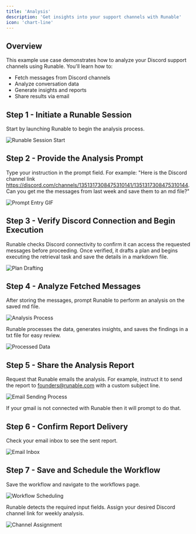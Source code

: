 ```yaml
---
title: 'Analysis'
description: 'Get insights into your support channels with Runable'
icon: 'chart-line'
---
```


## Overview

This example use case demonstrates how to analyze your Discord support channels using Runable. You'll learn how to:

- Fetch messages from Discord channels
- Analyze conversation data
- Generate insights and reports
- Share results via email

## Step 1 - Initiate a Runable Session

Start by launching Runable to begin the analysis process.

![Runable Session Start](https://usercontent.in.prod.clueso.io/138e6e12-51a4-4458-9914-1bc6359a8384/536338dd-4eb7-48bc-9b47-e2824ce7222a/e6911574-3ad0-4645-9149-ef2a181b2b3b/images/f0e22366-7795-4fc4-8af2-a3509fd09709.gif)



## Step 2 - Provide the Analysis Prompt

Type your instruction in the prompt field. For example: "Here is the Discord channel link https://discord.com/channels/1351317308475310141/1351317308475310144. Can you get me the messages from last week and save them to an md file?"

![Prompt Entry GIF](https://usercontent.in.prod.clueso.io/138e6e12-51a4-4458-9914-1bc6359a8384/536338dd-4eb7-48bc-9b47-e2824ce7222a/e6911574-3ad0-4645-9149-ef2a181b2b3b/images/8dae5e60-a73e-46d6-8853-975ee8ccb942.gif)


## Step 3 - Verify Discord Connection and Begin Execution

Runable checks Discord connectivity to confirm it can access the requested messages before proceeding. Once verified, it drafts a plan and begins executing the retrieval task and save the details in a markdown file.

![Plan Drafting](https://usercontent.in.prod.clueso.io/138e6e12-51a4-4458-9914-1bc6359a8384/536338dd-4eb7-48bc-9b47-e2824ce7222a/e6911574-3ad0-4645-9149-ef2a181b2b3b/images/44f2e9eb-16b3-4c6e-a0ca-987042c65a24.png)


## Step 4 - Analyze Fetched Messages

After storing the messages, prompt Runable to perform an analysis on the saved md file.

![Analysis Process](https://usercontent.in.prod.clueso.io/138e6e12-51a4-4458-9914-1bc6359a8384/536338dd-4eb7-48bc-9b47-e2824ce7222a/e6911574-3ad0-4645-9149-ef2a181b2b3b/images/ae48ede5-64e2-45de-a22f-21f959f752f3.gif)

<Tip>

Runable processes the data, generates insights, and saves the findings in a txt file for easy review.

</Tip>

![Processed Data](https://usercontent.in.prod.clueso.io/138e6e12-51a4-4458-9914-1bc6359a8384/536338dd-4eb7-48bc-9b47-e2824ce7222a/e6911574-3ad0-4645-9149-ef2a181b2b3b/images/1d02604b-3081-4d4e-b813-f7e147b10a1e.png)


## Step 5 - Share the Analysis Report

Request that Runable emails the analysis. For example, instruct it to send the report to founders@runable.com with a custom subject line.

![Email Sending Process](https://usercontent.in.prod.clueso.io/138e6e12-51a4-4458-9914-1bc6359a8384/536338dd-4eb7-48bc-9b47-e2824ce7222a/e6911574-3ad0-4645-9149-ef2a181b2b3b/images/938b7f40-2b93-4c7d-a337-911d67cce9e0.gif)

<Tip>

If your gmail is not connected with Runable then it will prompt to do that. 

</Tip>

## Step 6 - Confirm Report Delivery

Check your email inbox to see the sent report.

![Email Inbox](https://usercontent.in.prod.clueso.io/138e6e12-51a4-4458-9914-1bc6359a8384/536338dd-4eb7-48bc-9b47-e2824ce7222a/e6911574-3ad0-4645-9149-ef2a181b2b3b/images/d1db861a-1830-455e-9e6e-63bdc6582d29.png)

## Step 7 - Save and Schedule the Workflow

Save the workflow and navigate to the workflows page.

![Workflow Scheduling](https://usercontent.in.prod.clueso.io/138e6e12-51a4-4458-9914-1bc6359a8384/536338dd-4eb7-48bc-9b47-e2824ce7222a/e6911574-3ad0-4645-9149-ef2a181b2b3b/images/2b150fdc-1f8d-42a9-a8b8-a528c1030ce8.gif)


<Tip>

Runable detects the required input fields. Assign your desired Discord channel link for weekly analysis.

</Tip>

![Channel Assignment](https://usercontent.in.prod.clueso.io/138e6e12-51a4-4458-9914-1bc6359a8384/536338dd-4eb7-48bc-9b47-e2824ce7222a/e6911574-3ad0-4645-9149-ef2a181b2b3b/images/48592846-de00-4c31-8a78-734e98fff45a.png)
